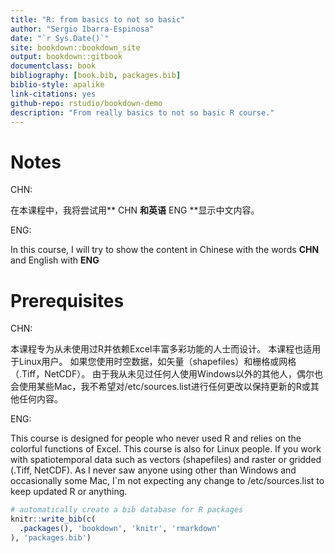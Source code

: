 ```yaml
--- 
title: "R: from basics to not so basic"
author: "Sergio Ibarra-Espinosa"
date: "`r Sys.Date()`"
site: bookdown::bookdown_site
output: bookdown::gitbook
documentclass: book
bibliography: [book.bib, packages.bib]
biblio-style: apalike
link-citations: yes
github-repo: rstudio/bookdown-demo
description: "From really basics to not so basic R course."
---
```


# Notes

CHN:

在本课程中，我将尝试用** CHN **和英语** ENG **显示中文内容。

ENG:

In this course, I will try to show the content in Chinese with the words **CHN** and English with **ENG**

# Prerequisites

CHN:

本课程专为从未使用过R并依赖Excel丰富多彩功能的人士而设计。
本课程也适用于Linux用户。
如果您使用时空数据，如矢量（shapefiles）和栅格或网格（.Tiff，NetCDF）。
由于我从未见过任何人使用Windows以外的其他人，偶尔也会使用某些Mac，我不希望对/etc/sources.list进行任何更改以保持更新的R或其他任何内容。

ENG:

This course is designed for people who never used R and relies on the colorful functions of Excel.
This course is also for Linux people.
If you work with spatiotemporal data such as vectors (shapefiles) and raster or gridded (.Tiff, NetCDF).
As I never saw anyone using other than Windows and occasionally some Mac, I`m not expecting any change to /etc/sources.list to keep updated R or anything.


```r
# automatically create a bib database for R packages
knitr::write_bib(c(
  .packages(), 'bookdown', 'knitr', 'rmarkdown'
), 'packages.bib')
```
